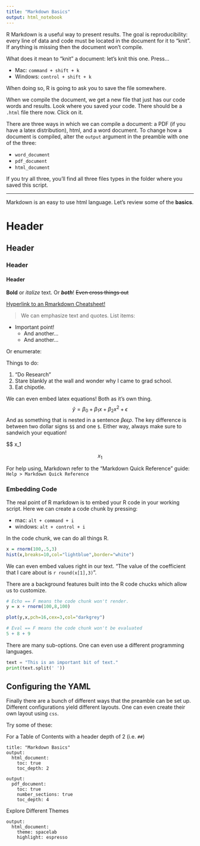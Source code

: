 ```yaml
---
title: "Markdown Basics"
output: html_notebook
---
```


R Markdown is a useful way to present results. The goal is reproducibility: every line of data and code must be located in the document for it to "knit". If anything is missing then the document won't compile. 

What does it mean to "knit" a document: let's knit this one. Press...

- Mac: `command + shift + k`
- Windows: `control + shift + k`

 When doing so, R is going to ask you to save the file somewhere. 
 
 When we compile the document, we get a new file that just has our code words and results. Look where you saved your code. There should be a `.html` file there now. Click on it. 
 
 
There are three ways in which we can compile a document: a PDF (if you have a latex distribution), html, and a word document. To change how a document is compiled, alter the `output` argument in the preamble with one of the three:

- `word_document`
- `pdf_document`
- `html_document`

If you try all three, you'll find all three files types in the folder where you saved this script. 


------------------------------------

Markdown is an easy to use html language. Let's review some of the **basics**.

# Header
## Header
### Header 
#### Header

**Bold** or _italize_ text. Or **_both_**! ~~Even cross things out~~

[Hyperlink to an Rmarkdown Cheatsheet!](https://www.rstudio.com/wp-content/uploads/2015/02/rmarkdown-cheatsheet.pdf)

> We can emphasize text and quotes.
List items:

* Important point!
    + And another...
    + And another...
    
Or enumerate:

Things to do:

1. "Do Research"
2. Stare blankly at the wall and wonder why I came to grad school.
3. Eat chipotle.

We can even embed latex equations! Both as it's own thing. 
$$ \hat{y} = \beta_0 + \beta_1x + \beta_2x^2 + \epsilon $$
And as something that is nested in a sentence $\beta\epsilon\epsilon\rho$. The key difference is between two dollar signs `$$` and one `$`. Either way, always make sure to sandwich your equation!

$$ x_1 

$$ x_1 $$

For help using, Markdown refer to the "Markdown Quick Reference" guide: `Help > Markdown Quick Reference`

### Embedding Code

The real point of R markdown is to embed your R code in your working script. Here we can create a code chunk by pressing:

- mac: `alt + command + i`
- windows: `alt + control + i`


In the code chunk, we can do all things R. 


```r
x = rnorm(100,.5,3)
hist(x,breaks=10,col="lightblue",border="white")
```


We can even embed values right in our text. "The value of the coefficient that I care about is `r round(x[1],3)`".


There are a background features built into the R code chucks which allow us to customize. 

```r
# Echo == F means the code chunk won't render.
y = x + rnorm(100,8,100)
```


```r
plot(y,x,pch=16,cex=3,col="darkgrey")
```


```r
# Eval == F means the code chunk won't be evaluated
5 + 8 + 9
```


There are many sub-options. One can even use a different programming languages.

```python
text = "This is an important bit of text."
print(text.split(' '))
```


## Configuring the YAML

Finally there are a bunch of different ways that the preamble can be set up. Different configurations yield different layouts. One can even create their own layout using `css`. 

Try some of these:

For a Table of Contents with a header depth of 2 (i.e. `##`)
```{}
title: "Markdown Basics"
output:
  html_document:
    toc: true
    toc_depth: 2
```

```{}
output:
  pdf_document:
    toc: true
    number_sections: true
    toc_depth: 4
```

Explore Different Themes
```{}
output:
  html_document:
    theme: spacelab
    highlight: espresso
```

